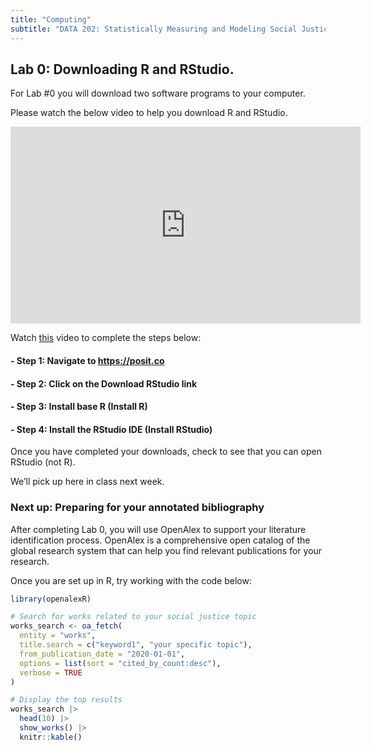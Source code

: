```yaml
---
title: "Computing"
subtitle: "DATA 202: Statistically Measuring and Modeling Social Justice"
---
```


## Lab 0: Downloading R and RStudio.

For Lab #0 you will download two software programs to your computer.

Please watch the below video to help you download R and RStudio.

<center>

<iframe width="560" height="315" src="https://www.youtube.com/embed/pUe_iD7RJvo?si=q0rb1lzb2Ten8_ZR" title="YouTube video player" frameborder="0" allow="accelerometer; autoplay; clipboard-write; encrypted-media; gyroscope; picture-in-picture; web-share" allowfullscreen>

</iframe>

</center>

Watch [this](https://www.youtube.com/watch?v=pUe_iD7RJvo&t=93s){target="_blank"} video to complete the steps below:

#### - Step 1: Navigate to <https://posit.co>

#### - Step 2: Click on the Download RStudio link

#### - Step 3: Install base R (Install R)

#### - Step 4: Install the RStudio IDE (Install RStudio)

Once you have completed your downloads, check to see that you can open RStudio (not R).

We'll pick up here in class next week.

### **Next up**: Preparing for your annotated bibliography

After completing Lab 0, you will use OpenAlex to support your literature identification process. OpenAlex is a comprehensive open catalog of the global research system that can help you find relevant publications for your research. 

Once you are set up in R, try working with the code below:

```r
library(openalexR)

# Search for works related to your social justice topic
works_search <- oa_fetch(
  entity = "works",
  title.search = c("keyword1", "your specific topic"),
  from_publication_date = "2020-01-01",
  options = list(sort = "cited_by_count:desc"),
  verbose = TRUE
)

# Display the top results
works_search |>
  head(10) |>
  show_works() |>
  knitr::kable()
```